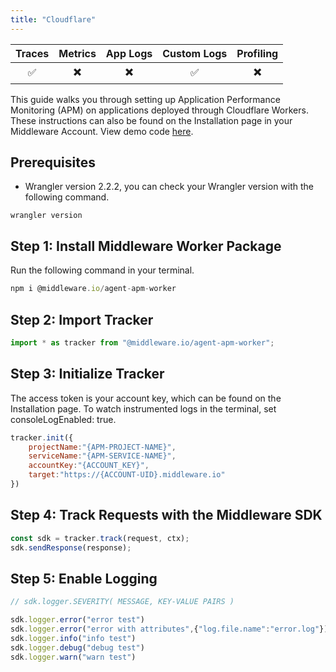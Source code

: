 ```yaml
---
title: "Cloudflare"
---
```


| Traces | Metrics | App Logs | Custom Logs | Profiling |
| :----: | :-----: | :------: | :---------: | :-------: |
| ✅ | ✖️ | ✖️ | ✅ | ✖️ |

This guide walks you through setting up Application Performance Monitoring (APM) on applications deployed through Cloudflare Workers. These instructions can also be found on the Installation page in your Middleware Account. View demo code [here](https://github.com/middleware-labs/demo-apm/tree/master/cloudflare).

## Prerequisites
* Wrangler version 2.2.2, you can check your Wrangler version with the following command.
```
wrangler version
```

## Step 1: Install Middleware Worker Package
Run the following command in your terminal.
```javascript
npm i @middleware.io/agent-apm-worker 
```

## Step 2: Import Tracker
```javascript
import * as tracker from "@middleware.io/agent-apm-worker";
```

## Step 3: Initialize Tracker

The access token is your account key, which can be found on the Installation page. To watch instrumented logs in the terminal, set consoleLogEnabled: true.
```javascript
tracker.init({
    projectName:"{APM-PROJECT-NAME}",
    serviceName:"{APM-SERVICE-NAME}",
    accountKey:"{ACCOUNT_KEY}",
    target:"https://{ACCOUNT-UID}.middleware.io"
})
```

## Step 4: Track Requests with the Middleware SDK
```javascript		
const sdk = tracker.track(request, ctx);
sdk.sendResponse(response);
```

## Step 5: Enable Logging

```javascript
// sdk.logger.SEVERITY( MESSAGE, KEY-VALUE PAIRS )

sdk.logger.error("error test")
sdk.logger.error("error with attributes",{"log.file.name":"error.log"})
sdk.logger.info("info test")
sdk.logger.debug("debug test")
sdk.logger.warn("warn test")
```
